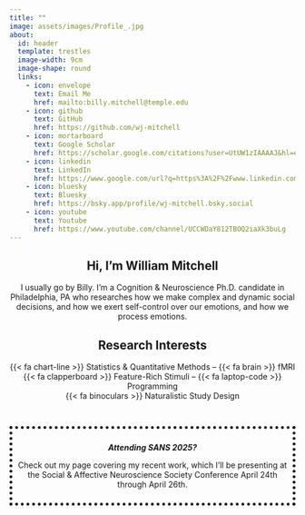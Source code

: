 ```yaml
---
title: ""
image: assets/images/Profile_.jpg
about:
  id: header
  template: trestles
  image-width: 9cm
  image-shape: round
  links: 
    - icon: envelope
      text: Email Me
      href: mailto:billy.mitchell@temple.edu
    - icon: github
      text: GitHub
      href: https://github.com/wj-mitchell
    - icon: mortarboard
      text: Google Scholar
      href: https://scholar.google.com/citations?user=UtUW1zIAAAAJ&hl=en
    - icon: linkedin
      text: LinkedIn
      href: https://www.google.com/url?q=https%3A%2F%2Fwww.linkedin.com%2Fin%2Fwjpmitchell%2F&sa=D&sntz=1&usg=AOvVaw1kGDftndB1oDEtgTTuevY2
    - icon: bluesky
      text: Bluesky
      href: https://bsky.app/profile/wj-mitchell.bsky.social
    - icon: youtube
      text: Youtube
      href: https://www.youtube.com/channel/UCCWDaY812TBOQ2iaXk3buLg
---
```


:::{#header}

<h2 style="text-align: center;"> Hi, I'm William Mitchell </h2>

<p style="text-align: center;">
I usually go by Billy. I'm a Cognition & Neuroscience Ph.D. candidate in Philadelphia, PA who researches how we make complex and dynamic social decisions, and how we exert self-control over our emotions, and how we process emotions.
</p>

<h2 style="text-align: center;"> Research Interests </h2>

<p style="text-align: center;">
{{< fa chart-line >}} Statistics & Quantitative Methods -- {{< fa brain >}}  fMRI </br>
{{< fa clapperboard >}}  Feature-Rich Stimuli -- {{< fa laptop-code >}}  Programming </br>
{{< fa binoculars >}}  Naturalistic Study Design 
</p>
</br>


 <div style="border: 5px dotted; padding:10px;">

<p style="text-align: center;"> ***Attending SANS 2025?*** </p>

  <p style="text-align: center;">
  Check out my page covering my recent work, which I'll be presenting at the Social & Affective Neuroscience Society Conference April 24th through April 26th.
  </p>
</div>

<!-- <div style="border: 5px dotted; padding:10px;">

<p style="text-align: center;"> ***Looking for a Post-Doc?*** </p>

  <p style="text-align: center;">
  I'm also an *[NIH F99/K00 funded fellow](https://wj-mitchell.github.io/pages/F99K00.html)* currently searching for post-doctoral positions in the general area around Philadelphia to which I can bring my funding and continue my research! Please [reach out](mailto:billy.mitchell@temple.edu) if you're interested.
  </p>
</div> -->


:::